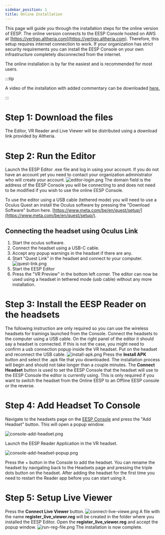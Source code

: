 ```yaml
---
sidebar_position: 1
title: Online Installation
---
```


This page will guide you through the installation steps for the online version of EESP. The online version connects to the EESP Console hosted on AWS at [https://vertigo.altheria.com](https://vertigo.altheria.com). Therefore, this setup requires internet connection to work. If your organization has strict security requirements you can install the EESP Console on your own infrastructure completely disconnected from the internet.

The online installation is by far the easiest and is recommended for most users.

:::tip

A video of the installation with added commentary can be downloaded [here.](/video/EESP-Installation-Video.mp4)

:::

# Step 1: Download the files
The Editor, VR Reader and Live Viewer will be distributed using a download link provided by Altheria. 


# Step 2: Run the Editor
Launch the EESP Editor .exe file and log in using your account. If you do not have an account yet you need to contact your organization administrator who will create your account.
![editor-login.png](/img/editor-login.png)
The domain field is the address of the EESP Console you will be connecting to and does not need to be modified if you wish to use the online EESP Console.

To use the editor using a USB cable (tethered mode) you will need to use a Oculus Quest an install the Oculus software by pressing the "Download Software" button here. [https://www.meta.com/be/en/quest/setup/](https://www.meta.com/be/en/quest/setup/). 

## Connecting the headset using Oculus Link
1. Start the oculus software.
2. Connect the headset using a USB-C cable.
3. Accept any popup warnings in the headset if there are any.
4. Start "Quest Link" in the headset and connect to your computer.
![quest-link.png](/img/quest-link.png)
5. Start the EESP Editor
6. Press the "VR Preview" in the bottom left corner.
The editor can now be used using a headset in tethered mode (usb cable) without any more installation.


# Step 3: Install the EESP Reader on the headsets
The following instruction are only required so you can use the wireless headsets for trainings launched from the Console.
Connect the headsets to the computer using a USB cable. On the right panel of the editor it should say a headset is connected. If this is not the case, you might need to confirm a usb connection popup inside the VR headset. Put on the headset and reconnect the USB cable.
![install-apk.png](/img/install-apk.png)
Press the **Install APK** button and select the .apk file that you downloaded. The installation process will begin and should not take longer than a couple minutes.
The **Connect Headset** button is used to set the EESP Console that the headset will use to the EESP Console the editor is currently using. This is only required if you want to switch the headset from the Online EESP to an Offline EESP console or the reverse.

# Step 4: Add Headset To Console
Navigate to the headsets page on the [EESP Console](https://vertigo.altheria.com) and press the "Add Headset" button. This will open a popup window.

![console-add-headset.png](/img/console-add-headset.png)

Launch the EESP Reader Application in the VR headset.

![console-add-headset-popup.png](/img/console-add-headset-popup.png)

Press the + button in the Console to add the headset. You can rename the headset by navigating back to the Headsets page and pressing the triple dots button on the headset.
After adding the headset for the first time you need to restart the Reader app before you can start using it.

# Step 5: Setup Live Viewer
Press the **Connect Live Viewer** button.
![connect-live-viewe.png](/img/connect-live-viewer.png)
A file with the name **register_live_viewer.reg** will be created in the folder where you installed the EESP Editor. Open the **register_live_viewer.reg** and accept the popup window.
![run-reg-file.png](/img/run-reg-file.png)
The installation is now complete.